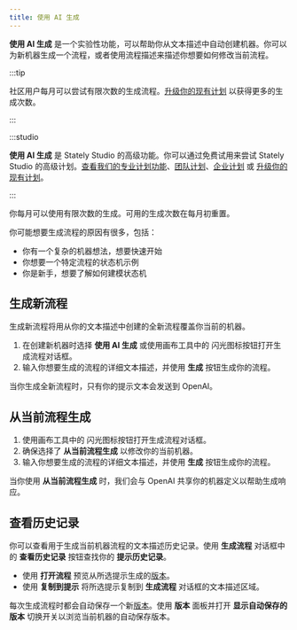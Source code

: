 ```yaml
---
title: 使用 AI 生成
---
```


**使用 AI 生成** 是一个实验性功能，可以帮助你从文本描述中自动创建机器。你可以为新机器生成一个流程，或者使用流程描述来描述你想要如何修改当前流程。

:::tip

社区用户每月可以尝试有限次数的生成流程。[升级你的现有计划](https://stately.ai/registry/billing) 以获得更多的生成次数。

:::

:::studio

**使用 AI 生成** 是 Stately Studio 的高级功能。你可以通过免费试用来尝试 Stately Studio 的高级计划。[查看我们的专业计划功能](studio-pro-plan.mdx)、[团队计划](studio-team-plan.mdx)、[企业计划](studio-enterprise-plan.mdx) 或 [升级你的现有计划](https://stately.ai/registry/billing)。

:::

你每月可以使用有限次数的生成。可用的生成次数在每月初重置。

你可能想要生成流程的原因有很多，包括：

- 你有一个复杂的机器想法，想要快速开始
- 你想要一个特定流程的状态机示例
- 你是新手，想要了解如何建模状态机

<YouTube id="wjZE39wCZXo" />

## 生成新流程

生成新流程将用从你的文本描述中创建的全新流程覆盖你当前的机器。

1. 在创建新机器时选择 <Sparkles size={18} /> **使用 AI 生成** 或使用画布工具中的 <Sparkles size={18} /> 闪光图标按钮打开生成流程对话框。
2. 输入你想要生成的流程的详细文本描述，并使用 **生成** 按钮生成你的流程。

当你生成全新流程时，只有你的提示文本会发送到 OpenAI。

## 从当前流程生成

1. 使用画布工具中的 <Sparkles size={18} /> 闪光图标按钮打开生成流程对话框。
2. 确保选择了 **从当前流程生成** 以修改你的当前机器。
3. 输入你想要生成的流程的详细文本描述，并使用 **生成** 按钮生成你的流程。

当你使用 **从当前流程生成** 时，我们会与 OpenAI 共享你的机器定义以帮助生成响应。

## 查看历史记录

你可以查看用于生成当前机器流程的文本描述历史记录。使用 **生成流程** 对话框中的 **查看历史记录** 按钮查找你的 **提示历史记录**。

- 使用 **打开流程** 预览从所选提示生成的[版本](versions.mdx)。
- 使用 **复制到提示** 将所选提示复制到 **生成流程** 对话框的文本描述区域。

每次生成流程时都会自动保存一个新[版本](versions.mdx)。使用 <History size={18} /> **版本** 面板并打开 **显示自动保存的版本** 切换开关以浏览当前机器的自动保存版本。